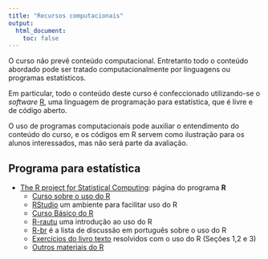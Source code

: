```yaml
---
title: "Recursos computacionais"
output:
  html_document:
    toc: false
---
```


O curso não prevê conteúdo computacional. Entretanto todo o conteúdo
abordado pode ser tratado computacionalmente por  linguagens ou programas estatísticos.

Em particular, todo o conteúdo deste curso é confeccionado utilizando-se
o *software* [R](http://www.r-project.org), uma linguagem de programação
para estatística, que é livre e de código aberto. 

O uso de programas computacionais pode auxiliar o entendimento do
conteúdo do curso, e os códigos em R servem como ilustração para os
alunos interessados, mas não será parte da avaliação.

## Programa para estatística

- [The R project for Statistical Computing](http://www.r-project.org):
  página do programa **R**
  - [Curso sobre o uso do
  R](http://leg.ufpr.br/doku.php/sofware:material-r)
  - [RStudio](http://www.rstudio.org) um ambiente para facilitar
  uso do R
  - [Curso Básico do R](https://www.curso-r.com/material/r-base/)
  - [R-rautu](https://github.com/fernandomayer/R-rautu) uma introdução ao uso do R
  - [R-br](https://listas.inf.ufpr.br/cgi-bin/mailman/listinfo/r-br)
  é a lista de discussão em português sobre o uso do R
  - [Exercícios do livro texto](http://www.leg.ufpr.br/doku.php/pessoais:felipe) resolvidos com o uso do R (Seções 1,2 e 3)
  - [Outros materiais do R](https://www.curso-r.com/material/)